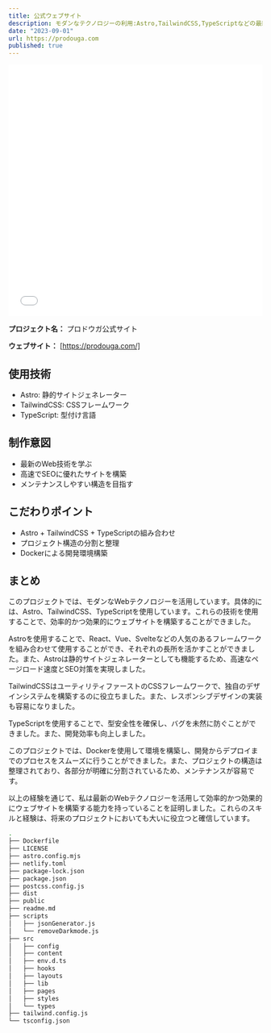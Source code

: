 ```yaml
---
title: 公式ウェブサイト
description: モダンなテクノロジーの利用:Astro,TailwindCSS,TypeScriptなどの最新のWebテクノロジーを活用しています。
date: "2023-09-01"
url: https://prodouga.com
published: true  
---
```


<iframe width="100%" height="500" src="//prodouga.com" allowfullscreen="allowfullscreen" allowpaymentrequest frameborder="0"></iframe>

**プロジェクト名：** プロドウガ公式サイト

**ウェブサイト：** [https://prodouga.com/]

## 使用技術
- Astro: 静的サイトジェネレーター
- TailwindCSS: CSSフレームワーク  
- TypeScript: 型付け言語

## 制作意図  
- 最新のWeb技術を学ぶ
- 高速でSEOに優れたサイトを構築
- メンテナンスしやすい構造を目指す

## こだわりポイント
- Astro + TailwindCSS + TypeScriptの組み合わせ
- プロジェクト構造の分割と整理
- Dockerによる開発環境構築

## まとめ
このプロジェクトでは、モダンなWebテクノロジーを活用しています。具体的には、Astro、TailwindCSS、TypeScriptを使用しています。これらの技術を使用することで、効率的かつ効果的にウェブサイトを構築することができました。

Astroを使用することで、React、Vue、Svelteなどの人気のあるフレームワークを組み合わせて使用することができ、それぞれの長所を活かすことができました。また、Astroは静的サイトジェネレーターとしても機能するため、高速なページロード速度とSEO対策を実現しました。

TailwindCSSはユーティリティファーストのCSSフレームワークで、独自のデザインシステムを構築するのに役立ちました。また、レスポンシブデザインの実装も容易になりました。

TypeScriptを使用することで、型安全性を確保し、バグを未然に防ぐことができました。また、開発効率も向上しました。

このプロジェクトでは、Dockerを使用して環境を構築し、開発からデプロイまでのプロセスをスムーズに行うことができました。また、プロジェクトの構造は整理されており、各部分が明確に分割されているため、メンテナンスが容易です。

以上の経験を通じて、私は最新のWebテクノロジーを活用して効率的かつ効果的にウェブサイトを構築する能力を持っていることを証明しました。これらのスキルと経験は、将来のプロジェクトにおいても大いに役立つと確信しています。

```bash
.
├── Dockerfile
├── LICENSE
├── astro.config.mjs
├── netlify.toml
├── package-lock.json
├── package.json
├── postcss.config.js
├── dist
├── public
├── readme.md
├── scripts
│   ├── jsonGenerator.js
│   └── removeDarkmode.js
├── src
│   ├── config
│   ├── content
│   ├── env.d.ts
│   ├── hooks
│   ├── layouts
│   ├── lib
│   ├── pages
│   ├── styles
│   └── types
├── tailwind.config.js
└── tsconfig.json
```
